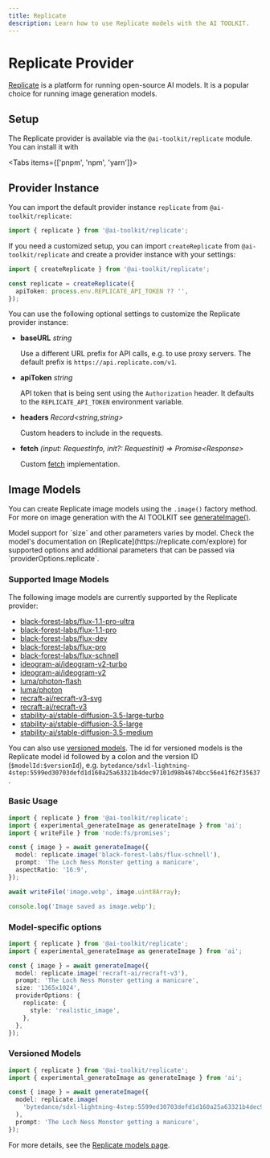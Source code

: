 ```yaml
---
title: Replicate
description: Learn how to use Replicate models with the AI TOOLKIT.
---
```


# Replicate Provider

[Replicate](https://replicate.com/) is a platform for running open-source AI models.
It is a popular choice for running image generation models.

## Setup

The Replicate provider is available via the `@ai-toolkit/replicate` module. You can install it with

<Tabs items={['pnpm', 'npm', 'yarn']}>
  <Tab>
    <Snippet text="pnpm add ai @ai-toolkit/replicate" dark />
  </Tab>
  <Tab>
    <Snippet text="npm install ai @ai-toolkit/replicate" dark />
  </Tab>
  <Tab>
    <Snippet text="yarn add ai @ai-toolkit/replicate" dark />
  </Tab>
</Tabs>

## Provider Instance

You can import the default provider instance `replicate` from `@ai-toolkit/replicate`:

```ts
import { replicate } from '@ai-toolkit/replicate';
```

If you need a customized setup, you can import `createReplicate` from `@ai-toolkit/replicate`
and create a provider instance with your settings:

```ts
import { createReplicate } from '@ai-toolkit/replicate';

const replicate = createReplicate({
  apiToken: process.env.REPLICATE_API_TOKEN ?? '',
});
```

You can use the following optional settings to customize the Replicate provider instance:

- **baseURL** _string_

  Use a different URL prefix for API calls, e.g. to use proxy servers.
  The default prefix is `https://api.replicate.com/v1`.

- **apiToken** _string_

  API token that is being sent using the `Authorization` header. It defaults to
  the `REPLICATE_API_TOKEN` environment variable.

- **headers** _Record&lt;string,string&gt;_

  Custom headers to include in the requests.

- **fetch** _(input: RequestInfo, init?: RequestInit) => Promise&lt;Response&gt;_

  Custom [fetch](https://developer.mozilla.org/en-US/docs/Web/API/fetch) implementation.

## Image Models

You can create Replicate image models using the `.image()` factory method.
For more on image generation with the AI TOOLKIT see [generateImage()](/docs/reference/ai-toolkit-core/generate-image).

<Note>
  Model support for `size` and other parameters varies by model. Check the
  model's documentation on [Replicate](https://replicate.com/explore) for
  supported options and additional parameters that can be passed via
  `providerOptions.replicate`.
</Note>

### Supported Image Models

The following image models are currently supported by the Replicate provider:

- [black-forest-labs/flux-1.1-pro-ultra](https://replicate.com/black-forest-labs/flux-1.1-pro-ultra)
- [black-forest-labs/flux-1.1-pro](https://replicate.com/black-forest-labs/flux-1.1-pro)
- [black-forest-labs/flux-dev](https://replicate.com/black-forest-labs/flux-dev)
- [black-forest-labs/flux-pro](https://replicate.com/black-forest-labs/flux-pro)
- [black-forest-labs/flux-schnell](https://replicate.com/black-forest-labs/flux-schnell)
- [ideogram-ai/ideogram-v2-turbo](https://replicate.com/ideogram-ai/ideogram-v2-turbo)
- [ideogram-ai/ideogram-v2](https://replicate.com/ideogram-ai/ideogram-v2)
- [luma/photon-flash](https://replicate.com/luma/photon-flash)
- [luma/photon](https://replicate.com/luma/photon)
- [recraft-ai/recraft-v3-svg](https://replicate.com/recraft-ai/recraft-v3-svg)
- [recraft-ai/recraft-v3](https://replicate.com/recraft-ai/recraft-v3)
- [stability-ai/stable-diffusion-3.5-large-turbo](https://replicate.com/stability-ai/stable-diffusion-3.5-large-turbo)
- [stability-ai/stable-diffusion-3.5-large](https://replicate.com/stability-ai/stable-diffusion-3.5-large)
- [stability-ai/stable-diffusion-3.5-medium](https://replicate.com/stability-ai/stable-diffusion-3.5-medium)

You can also use [versioned models](https://replicate.com/docs/topics/models/versions).
The id for versioned models is the Replicate model id followed by a colon and the version ID (`$modelId:$versionId`), e.g.
`bytedance/sdxl-lightning-4step:5599ed30703defd1d160a25a63321b4dec97101d98b4674bcc56e41f62f35637`.

### Basic Usage

```ts
import { replicate } from '@ai-toolkit/replicate';
import { experimental_generateImage as generateImage } from 'ai';
import { writeFile } from 'node:fs/promises';

const { image } = await generateImage({
  model: replicate.image('black-forest-labs/flux-schnell'),
  prompt: 'The Loch Ness Monster getting a manicure',
  aspectRatio: '16:9',
});

await writeFile('image.webp', image.uint8Array);

console.log('Image saved as image.webp');
```

### Model-specific options

```ts highlight="9-11"
import { replicate } from '@ai-toolkit/replicate';
import { experimental_generateImage as generateImage } from 'ai';

const { image } = await generateImage({
  model: replicate.image('recraft-ai/recraft-v3'),
  prompt: 'The Loch Ness Monster getting a manicure',
  size: '1365x1024',
  providerOptions: {
    replicate: {
      style: 'realistic_image',
    },
  },
});
```

### Versioned Models

```ts
import { replicate } from '@ai-toolkit/replicate';
import { experimental_generateImage as generateImage } from 'ai';

const { image } = await generateImage({
  model: replicate.image(
    'bytedance/sdxl-lightning-4step:5599ed30703defd1d160a25a63321b4dec97101d98b4674bcc56e41f62f35637',
  ),
  prompt: 'The Loch Ness Monster getting a manicure',
});
```

For more details, see the [Replicate models page](https://replicate.com/explore).
